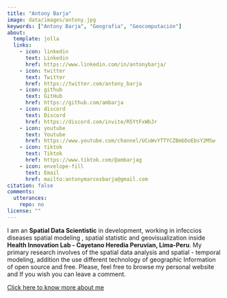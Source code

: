 ```yaml
---
title: "Antony Barja"
image: data/images/antony.jpg
keywords: ["Antony Barja", "Geografia", "Geocomputación"]
about:
  template: jolla
  links:
    - icon: linkedin
      text: Linkedin
      href: https://www.linkedin.com/in/antonybarja/
    - icon: twitter
      text: Twitter
      href: https://twitter.com/antony_barja
    - icon: github
      text: GitHub
      href: https://github.com/ambarja
    - icon: discord
      text: Discord
      href: https://discord.com/invite/R5YtFxWbJr
    - icon: youtube
      text: Youtube  
      href: https://www.youtube.com/channel/UCuWvYTTYCZBmbDoEbsY2MSw
    - icon: tiktok
      text: Tiktok
      href: https://www.tiktok.com/@ambarjag        
    - icon: envelope-fill
      text: Email
      href: mailto:antonymarcosbarja@gmail.com
citation: false
comments: 
  utterances: 
    repo: no
license: ""
---
```

<style>
p.subtitle {
    margin-top: -0.25em;
    margin-bottom: 0.5em;
    text-align: center;
}
div.quarto-about-jolla .about-sep {
    width: 0%;
}
b, strong {
    font-weight: bold;
}
</style>

I am an **Spatial Data Scientistic** in development, working in infeccios diseases spatial modeling , spatial statistic and geovisualization inside <b>Health Innovation Lab - Cayetano Heredia Peruvian, Lima-Peru</b>. My primary research involves of the spatial data analysis and spatial - temporal modeling, addition the use different technology of geographic Information of open source and free. Please, feel free to browse my personal website and If you wish you can leave a comment.


[Click here to know more about me](https://ambarja.github.io/data/about/about.html)